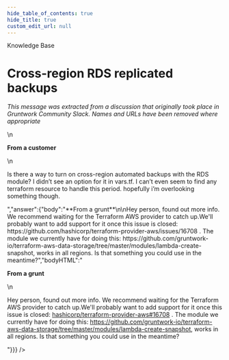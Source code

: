 ```yaml
---
hide_table_of_contents: true
hide_title: true
custom_edit_url: null
---
```



<CenterLayout>
<span class="title">Knowledge Base</span>
<h1>Cross-region RDS replicated backups</h1>
<GitHub json={{"id":"MDEwOkRpc2N1c3Npb24zNTUzMjYx","number":25,"author":{"login":"gruntwork-support"},"title":"Cross-region RDS replicated backups","body":"_This message was extracted from a discussion that originally took place in Gruntwork Community Slack. Names and URLs have been removed where appropriate_\n\n\n**From a customer**\n\nIs there a way to turn on cross-region automated backups with the RDS module?  I didn’t see an option for it in vars.tf.  I can’t even seem to find any terraform resource to handle this period.  hopefully i’m overlooking something though.","bodyHTML":"<p dir=\"auto\"><em>This message was extracted from a discussion that originally took place in Gruntwork Community Slack. Names and URLs have been removed where appropriate</em></p>\n<p dir=\"auto\"><strong>From a customer</strong></p>\n<p dir=\"auto\">Is there a way to turn on cross-region automated backups with the RDS module?  I didn’t see an option for it in vars.tf.  I can’t even seem to find any terraform resource to handle this period.  hopefully i’m overlooking something though.</p>","answer":{"body":"**From a grunt**\n\nHey person, found out more info. We recommend waiting for the Terraform AWS provider to catch up.We'll probably want to add support for it once this issue is closed: https://github.com/hashicorp/terraform-provider-aws/issues/16708 . The module we currently have for doing this: https://github.com/gruntwork-io/terraform-aws-data-storage/tree/master/modules/lambda-create-snapshot, works in all regions. Is that something you could use in the meantime?","bodyHTML":"<p dir=\"auto\"><strong>From a grunt</strong></p>\n<p dir=\"auto\">Hey person, found out more info. We recommend waiting for the Terraform AWS provider to catch up.We'll probably want to add support for it once this issue is closed: <a class=\"issue-link js-issue-link\" data-error-text=\"Failed to load title\" data-id=\"761665595\" data-permission-text=\"Title is private\" data-url=\"https://github.com/hashicorp/terraform-provider-aws/issues/16708\" data-hovercard-type=\"issue\" data-hovercard-url=\"/hashicorp/terraform-provider-aws/issues/16708/hovercard\" href=\"https://github.com/hashicorp/terraform-provider-aws/issues/16708\">hashicorp/terraform-provider-aws#16708</a> . The module we currently have for doing this: <a href=\"https://github.com/gruntwork-io/terraform-aws-data-storage/tree/master/modules/lambda-create-snapshot\">https://github.com/gruntwork-io/terraform-aws-data-storage/tree/master/modules/lambda-create-snapshot</a>, works in all regions. Is that something you could use in the meantime?</p>"}}} />

</CenterLayout>
  

<!-- ##DOCS-SOURCER-START
{
  "sourcePlugin": "github-discussions",
  "hash": "4ee106c71167eb7f520f7b83dcb5df06"
}
##DOCS-SOURCER-END -->
